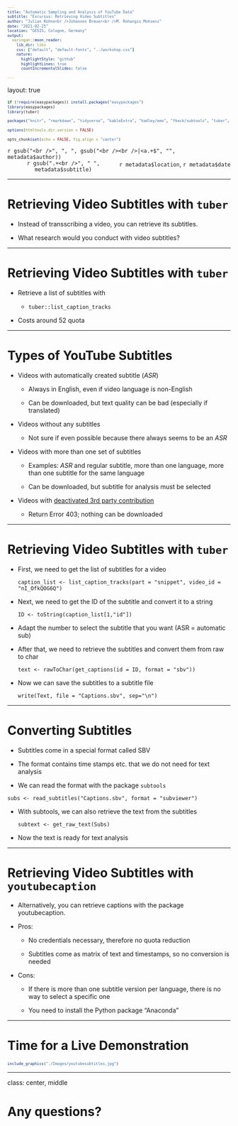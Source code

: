 ```yaml
--- 
title: "Automatic Sampling and Analysis of YouTube Data"
subtitle: "Excursus: Retrieving Video Subtitles"
author: "Julian Kohne<br />Johannes Breuer<br />M. Rohangis Mohseni"
date: "2021-02-25"
location: "GESIS, Cologne, Germany" 
output:
  xaringan::moon_reader:
    lib_dir: libs
    css: ["default", "default-fonts", "../workshop.css"]
    nature:
      highlightStyle: "github"
      highlightLines: true
      countIncrementalSlides: false

---
```


layout: true

```r
if (!require(easypackages)) install.packages("easypackages")
library(easypackages)
library(tuber)

packages("knitr", "rmarkdown", "tidyverse", "kableExtra", "hadley/emo", "fkeck/subtools", "tuber", prompt = F)

options(htmltools.dir.version = FALSE)

opts_chunk$set(echo = FALSE, fig.align = "center")

```

<div class="my-footer">
  <div style="float: left;"><span>`r gsub("<br />", ", ", gsub("<br /><br />|<a.+$", "", metadata$author))`</span></div>
  <div style="float: right;"><span>`r metadata$location`, `r metadata$date`</span></div>
  <div style="text-align: center;"><span>`r gsub(".+<br />", " ", metadata$subtitle)`</span></div>
</div>

<style type="text/css">

pre {
  font-size: 10px
}
</style>

---


# Retrieving Video Subtitles with `tuber`

- Instead of transscribing a video, you can retrieve its subtitles.

- What research would you conduct with video subtitles?

---

# Retrieving Video Subtitles with `tuber`

- Retrieve a list of subtitles with

  - `tuber::list_caption_tracks`
  
- Costs around 52 quota

---

# Types of YouTube Subtitles

- Videos with automatically created subtitle (<i>ASR</i>)

  - Always in English, even if video language is non-English

  - Can be downloaded, but text quality can be bad (especially if translated)

- Videos without any subtitles

  - Not sure if even possible because there always seems to be an <i>ASR</i>
  
- Videos with more than one set of subtitles

  - Examples: <i>ASR</i> and regular subtitle, more than one language, more than one subtitle for the same language

  - Can be downloaded, but subtitle for analysis must be selected

- Videos with [deactivated 3rd party contribution](https://stackoverflow.com/questions/30653865/downloading-captions-always-returns-a-403) 

  - Return Error 403; nothing can be downloaded
  
---

# Retrieving Video Subtitles with `tuber`

- First, we need to get the list of subtitles for a video

  `caption_list <- list_caption_tracks(part = "snippet", video_id = "nI_OfkQOG6Q")`

- Next, we need to get the ID of the subtitle and convert it to a string

  `ID <- toString(caption_list[1,"id"])`
  
- Adapt the number to select the subtitle that you want (ASR = automatic sub)

- After that, we need to retrieve the subtitles and convert them from raw to char

  `text <- rawToChar(get_captions(id = ID, format = "sbv"))`

- Now we can save the subtitles to a subtitle file

  `write(Text, file = "Captions.sbv", sep="\n")`

---

# Converting Subtitles

- Subtitles come in a special format called SBV

- The format contains time stamps etc. that we do not need for text analysis

- We can read the format with the package `subtools`

 `subs <- read_subtitles("Captions.sbv", format = "subviewer")`
 
- With subtools, we can also retrieve the text from the subtitles

  `subtext <- get_raw_text(Subs)`

- Now the text is ready for text analysis

---

# Retrieving Video Subtitles with `youtubecaption`

- Alternatively, you can retrieve captions with the package youtubecaption.

- Pros:

  - No credentials necessary, therefore no quota reduction
  
  - Subtitles come as matrix of text and timestamps, so no conversion is needed
  
- Cons:

  - If there is more than one subtitle version per language, there is no way to select a specific one
  
  - You need to install the Python package "Anaconda"

---

# Time for a Live Demonstration

```r
include_graphics("./Images/youtubesubtitles.jpg")
```

---

class: center, middle

# Any questions?